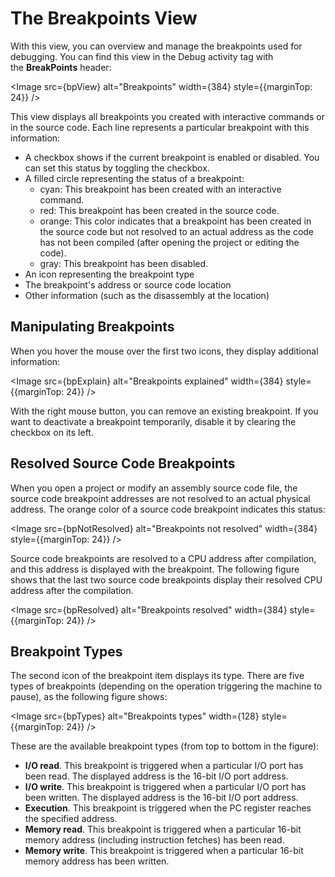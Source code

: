 
# The Breakpoints View

With this view, you can overview and manage the breakpoints used for debugging. You can find this view in the Debug activity tag with the **BreakPoints** header:

<Image src={bpView} alt="Breakpoints" width={384} style={{marginTop: 24}} />

This view displays all breakpoints you created with interactive commands or in the source code. Each line represents a particular breakpoint with this information:
- A checkbox shows if the current breakpoint is enabled or disabled. You can set this status by toggling the checkbox.
- A filled circle representing the status of a breakpoint:
  - cyan: This breakpoint has been created with an interactive command.
  - red: This breakpoint has been created in the source code.
  - orange: This color indicates that a breakpoint has been created in the source code but not resolved to an actual address as the code has not been compiled (after opening the project or editing the code).
  - gray: This breakpoint has been disabled.
- An icon representing the breakpoint type
- The breakpoint's address or source code location
- Other information (such as the disassembly at the location)

## Manipulating Breakpoints

When you hover the mouse over the first two icons, they display additional information:

<Image src={bpExplain} alt="Breakpoints explained" width={384} style={{marginTop: 24}} />

With the right mouse button, you can remove an existing breakpoint. If you want to deactivate a breakpoint temporarily, disable it by clearing the checkbox on its left.

## Resolved Source Code Breakpoints

When you open a project or modify an assembly source code file, the source code breakpoint addresses are not resolved to an actual physical address. The orange color of a source code breakpoint indicates this status:

<Image src={bpNotResolved} alt="Breakpoints not resolved" width={384} style={{marginTop: 24}} />

Source code breakpoints are resolved to a CPU address after compilation, and this address is displayed with the breakpoint. The following figure shows that the last two source code breakpoints display their resolved CPU address after the compilation.

<Image src={bpResolved} alt="Breakpoints resolved" width={384} style={{marginTop: 24}} />

## Breakpoint Types

The second icon of the breakpoint item displays its type. There are five types of breakpoints (depending on the operation triggering the machine to pause), as the following figure shows:

<Image src={bpTypes} alt="Breakpoints types" width={128} style={{marginTop: 24}} />

These are the available breakpoint types (from top to bottom in the figure):
- **I/O read**. This breakpoint is triggered when a particular I/O port has been read. The displayed address is the 16-bit I/O port address.
- **I/O write**. This breakpoint is triggered when a particular I/O port has been written. The displayed address is the 16-bit I/O port address.
- **Execution**. This breakpoint is triggered when the PC register reaches the specified address.
- **Memory read**. This breakpoint is triggered when a particular 16-bit memory address (including instruction fetches) has been read. 
- **Memory write**. This breakpoint is triggered when a particular 16-bit memory address has been written. 
